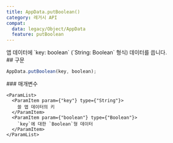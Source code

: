 ```yaml
---
title: AppData.putBoolean()
category: 레거시 API
compat:
  data: legacy/Object/AppData
  feature: putBoolean
---
```


<Section>
  앱 데이터에 `key: boolean` (`String: Boolean` 형식) 데이터를 씁니다.
</Section>
<Section>
  ## 구문

  ~~~js
  AppData.putBoolean(key, boolean);
  ~~~

  <Section>
    ### 매개변수

    <ParamList>
      <ParamItem param={"key"} type={"String"}>
        쓸 앱 데이터의 키
      </ParamItem>
      <ParamItem param={"boolean"} type={"Boolean"}>
        `key`에 대한 `Boolean`형 데이터
      </ParamItem>
    </ParamList>
  </Section>
</Section>